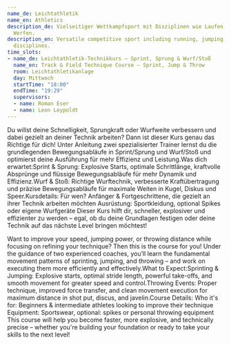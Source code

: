 ```yaml
---
name_de: Leichtathletik
name_en: Athletics
description_de: Vielseitiger Wettkampfsport mit Disziplinen wie Laufen, Springen und
  Werfen.
description_en: Versatile competitive sport including running, jumping, and throwing
  disciplines.
time_slots:
- name_de: Leichtathletik-Technikkurs – Sprint, Sprung & Wurf/Stoß
  name_en: Track & Field Technique Course – Sprint, Jump & Throw
  room: Leichtathletikanlage
  day: Mittwoch
  startTime: "18:00"
  endTime: "19:29"
  supervisors:
  - name: Roman Eser
  - name: Leon Leypoldt
---
```


<Locale value="de">
 

 Du willst deine Schnelligkeit, Sprungkraft oder Wurfweite verbessern und dabei
gezielt an deiner Technik arbeiten? Dann ist dieser Kurs genau das Richtige für
dich! Unter Anleitung zwei spezialisierter Trainer lernst du die grundlegenden
Bewegungsabläufe in Sprint/Sprung und Wurf/Stoß und optimierst deine Ausführung
für mehr Effizienz und Leistung.Was dich erwartet:Sprint &amp; Sprung: Explosive
Starts, optimale Schrittlänge, kraftvolle Absprünge und flüssige
Bewegungsabläufe für mehr Dynamik und Effizienz.Wurf &amp; Stoß: Richtige
Wurftechnik, verbesserte Kraftübertragung und präzise Bewegungsabläufe für
maximale Weiten in Kugel, Diskus und Speer.Kursdetails: Für wen? Anfänger &amp;
Fortgeschrittene, die gezielt an ihrer Technik arbeiten möchten Ausrüstung:
Sportkleidung, optional Spikes oder eigene Wurfgeräte       Dieser Kurs hilft
dir, schneller, explosiver und effizienter zu werden – egal, ob du deine
Grundlagen festigen oder deine Technik auf das nächste Level bringen möchtest!

</Locale>
<Locale value="en">
 

 Want to improve your speed, jumping power, or throwing distance while focusing
on refining your technique? Then this is the course for you! Under the guidance
of two experienced coaches, you’ll learn the fundamental movement patterns of
sprinting, jumping, and throwing – and work on executing them more efficiently
and effectively.What to Expect:Sprinting &amp; Jumping: Explosive starts,
optimal stride length, powerful take-offs, and smooth movement for greater speed
and control.Throwing Events: Proper technique, improved force transfer, and
clean movement execution for maximum distance in shot put, discus, and
javelin.Course Details: Who it's for: Beginners &amp; intermediate athletes
looking to improve their technique Equipment: Sportswear, optional: spikes or
personal throwing equipment       This course will help you become faster, more
explosive, and technically precise – whether you're building your foundation or
ready to take your skills to the next level!

</Locale>
